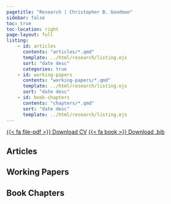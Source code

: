```yaml
---
pagetitle: "Research | Christopher B. Goodman"
sidebar: false
toc: true
toc-location: right
page-layout: full
listing:
    - id: articles
      contents: "articles/*.qmd"
      template: ../html/research/listing.ejs
      sort: "date desc"
      categories: true
    - id: working-papers
      contents: "working-papers/*.qmd"
      template: ../html/research/listing.ejs
      sort: "date desc"
    - id: book-chapters
      contents: "chapters/*.qmd"
      sort: "date desc"
      template: ../html/research/listing.ejs
---
```


<a href="/files/vita.pdf"  class="btn btn-outline-secondary" target="_blank" rel="noopener noreferrer">{{< fa file-pdf >}} Download CV</a>&nbsp;<a href="/files/goodman-publications.bib"  class="btn btn-outline-secondary" target="_blank" rel="noopener noreferrer">{{< fa book >}} Download .bib</a>

## Articles

:::{#articles}
:::

## Working Papers

:::{#working-papers}
:::

## Book Chapters

:::{#book-chapters}
:::
